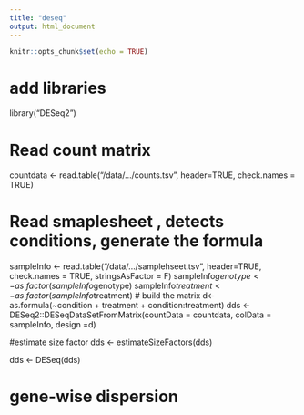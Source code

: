 ```yaml
---
title: "deseq"
output: html_document
---
```


```r
knitr::opts_chunk$set(echo = TRUE)
```


# add libraries
library("DESeq2")

# Read count matrix
countdata <- read.table("/data/.../counts.tsv", header=TRUE, check.names = TRUE)

# Read smaplesheet , detects conditions, generate the formula
sampleInfo <- read.table("/data/.../samplehseet.tsv", header=TRUE, check.names = TRUE, stringsAsFactor = F)
sampleInfo$genotype <- as.factor(sampleInfo$genotype)
sampleInfo$treatment <- as.factor(sampleInfo$treatment)
# build the matrix
d<-as.formula(~condition + treatment + condition:treatment)
dds <- DESeq2::DESeqDataSetFromMatrix(countData = countdata, colData = sampleInfo, design =d)

#estimate size factor
dds <- estimateSizeFactors(dds)

dds <- DESeq(dds)


# gene-wise dispersion